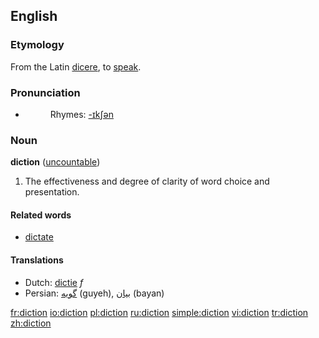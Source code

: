 ==English==

===Etymology===
From the Latin [[dicere]], to [[speak]].

===Pronunciation===
*{{audio|en-us-diction.ogg|Audio (US)}}
*:Rhymes: [[Rhymes:English:-ɪkʃən|-ɪkʃən]]

===Noun===
'''diction''' ([[uncountable]])

#The effectiveness and degree of clarity of word choice and presentation.

==== Related words ====
*[[dictate]]

==== Translations ====
*Dutch: [[dictie]] ''f''
*Persian: [[گویه]] (guyeh), [[بیان]] (bayan)

[[fr:diction]]
[[io:diction]]
[[pl:diction]]
[[ru:diction]]
[[simple:diction]]
[[vi:diction]]
[[tr:diction]]
[[zh:diction]]
